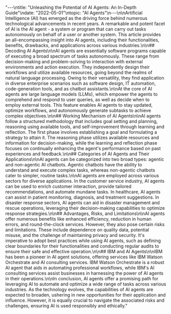 "---\ntitle: \"Unleashing the Potential of AI Agents: An In-Depth Guide\"\ndate: \"2022-05-01\"\ntopic: \"AI Agents\"\n---\n\nArtificial Intelligence (AI) has emerged as the driving force behind numerous technological advancements in recent years. A remarkable and potent facet of AI is the AI agent - a system or program that can carry out tasks autonomously on behalf of a user or another system. This article provides an all-encompassing insight into AI agents, including their functionalities, benefits, drawbacks, and applications across various industries.\n\n## Decoding AI Agents\n\nAI agents are essentially software programs capable of executing a broad spectrum of tasks autonomously. These range from decision-making and problem-solving to interaction with external environments and action execution. They independently design their workflows and utilize available resources, going beyond the realms of natural language processing. Owing to their versatility, they find application in diverse enterprise scenarios such as software design, IT automation, code-generation tools, and as chatbot assistants.\n\nAt the core of AI agents are large language models (LLMs), which empower the agents to comprehend and respond to user queries, as well as decide when to employ external tools. This feature enables AI agents to stay updated, optimize workflows, and autonomously generate subtasks to achieve complex objectives.\n\n## Working Mechanism of AI Agents\n\nAI agents follow a structured methodology that includes goal setting and planning, reasoning using available tools, and self-improvement through learning and reflection. The first phase involves establishing a goal and formulating a strategy to attain it. The reasoning phase utilizes available resources and information for decision-making, while the learning and reflection phase focuses on continually enhancing the agent's performance based on past experiences and feedback.\n\n## Categories of AI Agents and Their Applications\n\nAI agents can be categorized into two broad types: agentic and non-agentic AI chatbots. Agentic chatbots have the ability to understand and execute complex tasks, whereas non-agentic chatbots cater to simpler, routine tasks.\n\nAI agents are employed across various sectors for diverse applications. In the customer service industry, AI agents can be used to enrich customer interaction, provide tailored recommendations, and automate mundane tasks. In healthcare, AI agents can assist in patient monitoring, diagnosis, and treatment suggestions. In disaster response sectors, AI agents can aid in disaster management and rescue operations, leveraging their decision-making capabilities to optimize response strategies.\n\n## Advantages, Risks, and Limitations\n\nAI agents offer numerous benefits like enhanced efficiency, reduction in human errors, and round-the-clock services. However, they also pose certain risks and limitations. These include dependence on quality data, potential misuse, and the challenge of maintaining privacy and security. It's imperative to adopt best practices while using AI agents, such as defining clear boundaries for their functionalities and conducting regular audits to ensure their safe and effective operation.\n\n## IBM and AI Agents\n\nIBM has been a pioneer in AI agent solutions, offering services like IBM Watson Orchestrate and AI consulting services. IBM Watson Orchestrate is a robust AI agent that aids in automating professional workflows, while IBM's AI consulting services assist businesses in harnessing the power of AI agents in their operations.\n\nIn conclusion, AI agents offer a promising path for leveraging AI to automate and optimize a wide range of tasks across various industries. As the technology evolves, the capabilities of AI agents are expected to broaden, ushering in new opportunities for their application and influence. However, it is equally crucial to navigate the associated risks and challenges, ensuring AI is used responsibly and ethically."
